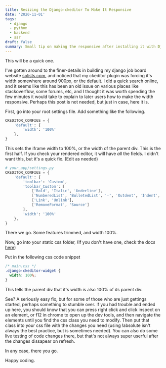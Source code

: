 ```yaml
---
title: Resizing the Django-ckeditor To Make It Responsive
date: '2020-11-01'
tags:
  - django
  - python
  - backend
  - ssr
draft: false
summary: Small tip on making the responsive after installing it with Django
---
```


This will be a quick one.

I've gotten around to the finer-details in building my django job board website [solists.com](https://www.solists.com), and noticed that my ckeditor plugin was forcing it's width somewhere around 900px, or the default. I did a quick search online, and it seems like this has been an old issue on various places like stackoverflow, some forums, etc, and I thought it was worth spending the few minutes it would take to explain to later users how to make the width responsive. Perhaps this post is not needed, but just in case, here it is.

First, go into your root settings file. Add something like the following.

```python
CKEDITOR_CONFIGS = {
    'default': {
        'width': '100%'
    },
}
```

This sets the iframe width to 100%, or the width of the parent div. This is the first half. If you check your rendered editor, it will have _all_ the fields. I didn't want this, but it's a quick fix. (Edit as needed)

```python
# your_app/settings.py
CKEDITOR_CONFIGS = {
    'default': {
        'toolbar': 'Custom',
        'toolbar_Custom': [
            ['Bold', 'Italic', 'Underline'],
            ['NumberedList', 'BulletedList', '-', 'Outdent', 'Indent', '-', 'JustifyLeft', 'JustifyCenter', 'JustifyRight', 'JustifyBlock'],
            ['Link', 'Unlink'],
            ['RemoveFormat', 'Source']
        ],
        'width': '100%'
    },
}
```

There we go. Some features trimmed, and width 100%.

Now, go into your static css folder, (If you don't have one, check the docs [here](https://docs.djangoproject.com/en/3.1/howto/static-files/))

Put in the following css code snippet

```css
/* main.css */
.django-ckeditor-widget {
  width: 100%;
}
```

This tells the parent div that it's width is also 100% of _its_ parent div.

See? A seriously easy fix, but for some of those who are just gettings started, perhaps something to stumble over. If you had trouble and ended up here, you should know that you can press right click and click inspect on an element, or f12 in chrome to open up the dev tools, and then navigate the elements until you find the css class you need to modify. Then put that class into your css file with the changes you need (using !absolute isn't always the best practice, but is sometimes needed). You can also do some live testing of code changes there, but that's not always super userful after the changes dissapear on refresh.

In any case, there you go.

Happy coding.
